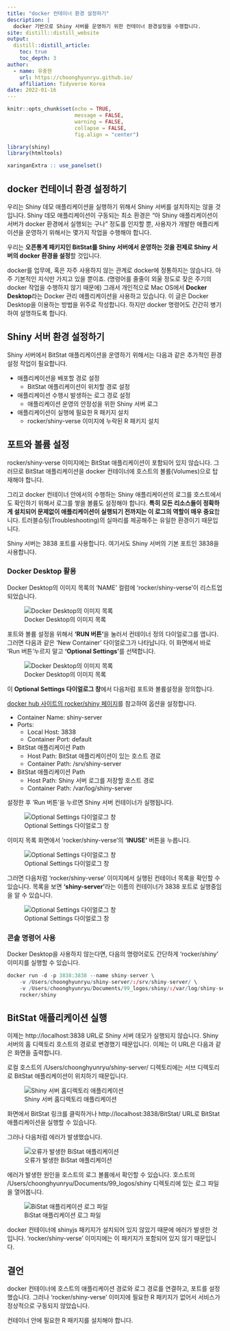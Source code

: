 ```yaml
---
title: "docker 컨테이너 환경 설정하기"
description: |
  docker 기반으로 Shiny 서버를 운영하기 위한 컨테이너 환경설정을 수행합니다.
site: distill::distill_website
output:
  distill::distill_article:
    toc: true
    toc_depth: 3  
author:
  - name: 유충현 
    url: https://choonghyunryu.github.io/
    affiliation: Tidyverse Korea
date: 2022-01-16
---
```


```r
knitr::opts_chunk$set(echo = TRUE, 
                      message = FALSE, 
                      warning = FALSE, 
                      collapse = FALSE,
                      fig.align = "center")

library(shiny)
library(htmltools)

xaringanExtra :: use_panelset()
```

## docker 컨테이너 환경 설정하기
우리는 Shiny 데모 애플리케이션을 실행하기 위해서 Shiny 서버를 설치하지는 않을 것입니다. Shiny 데모 애플리케이션이 구동되는 최소 환경은 "아 Shiny 애플리케이션이 서버가 docker 환경에서 실행되는 구나" 정도를 인지할 뿐, 사용자가 개발한 애플리케이션을 운영하기 위해서는 몇가지 작업을 수행해야 합니다.  

우리는 **오픈통계 패키지인 BitStat를 Shiny 서버에서 운영하는 것을 전제로 Shiny 서버의 docker 환경을 설정**할 것입니다.

docker를 업무에, 혹은 자주 사용하지 않는 관계로 docker에 정통하지는 않습니다. 아주 기본적인 지식만 가지고 있을 뿐이죠. (명령어를 줄줄이 외울 정도로 잦은 주기의 docker 작업을 수행하지 않기 때문에) 그래서 개인적으로 Mac OS에서 **Docker Desktop**라는 Docker 관리 애플리케이션을 사용하고 있습니다. 
이 글은 Docker Desktop을 이용하는 방법을 위주로 작성합니다. 하지만 docker 명령어도 간간히 병기하여 설명하도록 합니다.

## Shiny 서버 환경 설정하기

Shiny 서버에서 BitStat 애플리케이션을 운영하기 위해서는 다음과 같은 추가적인 환경설정 작업이 필요합니다. 

* 애플리케이션을 배포할 경로 설정 
  - BitStat 애플리케이션이 위치할 경로 설정
* 애플리케이션 수행시 발생하는 로그 경로 설정
  - 애플리케이션 운영의 안정성을 위한 Shiny 서버 로그 
* 애플리케이션이 실행에 필요한 R 패키지 설치
  - rocker/shiny-verse 이미지에 누락된 R 패키지 설치

## 포트와 볼륨 설정
rocker/shiny-verse 이미지에는 BitStat 애플리케이션이 포함되어 있지 않습니다. 그러므로 BitStat 애플리케이션을 docker 컨테이너에 호스트의 볼륨(Volumes)으로 탑재해야 합니다.

그리고 docker 컨테이너 안에서의 수행하는 Shiny 애플리케이션의 로그를 호스트에서도 확인하기 위해서 로그를 쌓을 볼륨도 설정해야 합니다. 
**특히 모든 리소스들이 정확하게 설치되어 문제없이 애플리케이션이 실행되기 전까지는 이 로그의 역할이 매우 중요**합니다. 트러블슈팅(Troubleshooting)의 실마리를 제공해주는 유일한 환경이기 때문입니다.

Shiny 서버는 3838 포트를 사용합니다. 여기서도 Shiny 서버의 기본 포트인 3838을 사용합니다. 

### Docker Desktop 활용
Docker Desktop의 이미지 목록의 'NAME' 컬럼에 'rocker/shiny-verse'이 리스트업 되었습니다. 

![Docker Desktop의 이미지 목록](img/image-list.png)

포트와 볼륨 설정을 위해서 **'RUN 버튼'**을 눌러서 컨테이너 정의 다이얼로그를 엽니다. 그러면 다음과 같은 'New Container' 다이얼로그가 나타납니다. 이 화면에서 바로 'Run 버튼'누르지 말고 **'Optional Settings'**를 선택합니다. 

![Docker Desktop의 이미지 목록](img/new-container.png)

이 **Optional Settings 다이얼로그 창**에서 다음처럼 포트와 볼륨설정을 정의합니다.

[docker hub 사이트의 rocker/shiny 페이지](https://hub.docker.com/r/rocker/shiny)를 참고하여 옵션을 설정합니다.

* Container Name: shiny-server
* Ports:
  - Local Host: 3838
  - Container Port: default
* BitStat 애플리케이션 Path
  - Host Path: BitStat 애플리케이션이 있는 호스트 경로
  - Container Path: /srv/shiny-server
* BitStat 애플리케이션 Path
  - Host Path: Shiny 서버 로그를 저장할 호스트 경로
  - Container Path: /var/log/shiny-server  

설정한 후 'Run 버튼'을 누르면 Shiny 서버 컨테이너가 실행됩니다. 

![Optional Settings 다이얼로그 창](img/options.png)

이미지 목록 화면에서 'rocker/shiny-verse'의 **'INUSE'** 버튼을 누릅니다.

![Optional Settings 다이얼로그 창](img/inuse.png)

그러면 다음처럼 'rocker/shiny-verse' 이미지에서 실행된 컨테이너 목록을 확인할 수 있습니다. 목록을 보면 **'shiny-server'**라는 이름의 컨테이너가  3838 포트로 실행중임을 알 수 있습니다. 

![Optional Settings 다이얼로그 창](img/run-server.png)

### 콘솔 명령어 사용

Docker Desktop을 사용하지 않는다면, 다음의 명령어로도 간단하게 'rocker/shiny' 이미지를 실행할 수 있습니다.

```r
docker run -d -p 3838:3838 --name shiny-server \
    -v /Users/choonghyunryu/shiny-server/:/srv/shiny-server/ \
    -v /Users/choonghyunryu/Documents/99_logos/shiny/:/var/log/shiny-server/ \
    rocker/shiny
```

## BitStat 애플리케이션 실행
이제는 http://localhost:3838 URL로 Shiny 서버 데모가 실행되지 않습니다. Shiny 서버의 홈 디렉토리 호스트의 경로로 변경했기 때문입니다. 이제는 이  URL은 다음과 같은 화면을 출력합니다.

로컬 호스트의 /Users/choonghyunryu/shiny-server/ 디렉토리에는 서브 디렉토리로 BitStat 애플리케이션이 위치하기 때문입니다.

![Shiny 서버 홈디렉토리 애플리케이션](img/localhost.png)

화면에서 BitStat 링크를 클릭하거나  http://localhost:3838/BitStat/ URL로 BitStat 애플리케이션을 실행할 수 있습니다.

그러나 다음처럼 에러가 발생했습니다. 

![오류가 발생한 BiStat 애플리케이션](img/error.png)

에러가 발생한 원인을 호스트의 로그 볼륨에서 확인할 수 있습니다. 호스트의 /Users/choonghyunryu/Documents/99_logos/shiny 디렉토리에 있는 로그 파일을 열어봅니다.

![BiStat 애플리케이션 로그 파일](img/error-log.png)

docker 컨테이너에 shinyjs 패키지가 설치되어 있지 않았기 때문에 에러가 발생한 것입니다. 'rocker/shiny-verse' 이미지에는 이 패키지가 포함되어 있지 않기 때문입니다.


## 결언

docker 컨테이너에 호스트의 애플리케이션 경로와 로그 경로를 연결하고, 포트를 설정했습니다. 그러나 'rocker/shiny-verse' 이미지에 필요한 R 패키지가 없어서 서비스가 정상적으로 구동되지 않았습니다.

컨테이너 안에 필요한 R 패키지를 설치해야 합니다.



